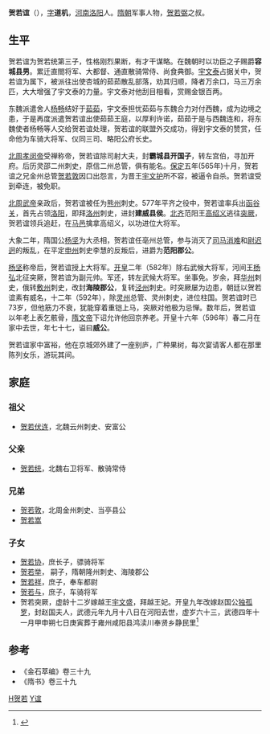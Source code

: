 '''贺若谊'''（{{bd|520年||596年|catIdx=H}}），[[表字|字]]'''道机'''，[[河南|河南]][[洛阳|洛阳]]人。[[隋朝|隋朝]]军事人物，[[贺若弼|贺若弼]]之叔。

== 生平 ==
贺若谊为贺若统第三子，性格刚烈果断，有才干谋略。在魏朝时以功臣之子赐爵'''容城县男'''。累迁直閤将军、大都督、通直散骑常侍、尚食典御。[[宇文泰|宇文泰]]占据关中，贺若谊为属下，被派往出使杏城的茹茹散乱部落，劝其归顺，降者万余口，马三万余匹，大大增强了宇文泰的力量。宇文泰对他刮目相看，赏赐金银百两。

东魏派遣舍人[[杨畅|杨畅]]结好于[[茹茹|茹茹]]，宇文泰担忧茹茹与东魏合力对付西魏，成为边境之患，于是再度派遣贺若谊出使茹茹王庭，以厚利许诺，茹茹于是与西魏连和，将东魏使者杨畅等人交给贺若谊处理，贺若谊的联盟外交成功，得到宇文泰的赞赏，任命他为车骑大将军、仪同三司、略阳公府长史。

[[北周孝闵帝|北周孝闵帝]]受禅称帝，贺若谊除司射大夫，封'''霸城县开国子'''，转左宫伯，寻加开府。后历灵邵二州刺史，原信二州总管，俱有能名。[[保定|保定]]五年(565年)十月，贺若谊之兄金州总管[[贺若敦|贺若敦]]因口出怨言，为晋王[[宇文护|宇文护]]所不容，被逼令自杀。贺若谊受到牵连，被免职。

[[北周武帝|北周武帝]]亲政后，贺若谊被任为[[熊州|熊州]]刺史。577年平齐之役中，贺若谊率兵出[[函谷关|函谷关]]，首先占领[[洛阳|洛阳]]，即拜[[洛州|洛州]]刺史，进封'''建威县侯'''。[[北齐|北齐]]范阳王[[高绍义|高绍义]]逃往[[突厥|突厥]]，贺若谊领兵追赶，在[[马邑|马邑]]擒拿高绍义，以功进位大将军。

大象二年，隋国公[[杨坚|杨坚]]为大丞相，贺若谊任亳州总管，参与消灭了[[司马消难|司马消难]]和[[尉迟迥|尉迟迥]]的叛乱，在平定[[申州|申州]]刺史李慧的反叛后，进爵为'''范阳郡公'''。

[[杨坚|杨坚]]称帝后，贺若谊授上大将军。[[开皇|开皇]]二年（582年）除右武候大将军，河间王[[杨弘|杨弘]]北征突厥，贺若谊为副元帅。军还，转左武候大将军。坐事免。岁余，拜[[华州|华州]]刺史，俄转[[敷州|敷州]]刺史，改封'''海陵郡公'''，复转[[泾州|泾州]]刺史。时突厥屡为边患，朝廷以贺若谊素有威名，十二年（592年），除[[灵州|灵州]]总管、灵州刺史，进位柱国。贺若谊时已73岁，但他筋力不衰，犹能穿着重铠上马，突厥对他极为忌惮。数年后，贺若谊以年老上表乞骸骨，[[隋文帝|隋文帝]]下诏允许他回京养老。开皇十六年（596年）春二月在家中去世，年七十七，谥曰'''威公'''。

贺若谊家中富裕，他在京城郊外建了一座别庐，广种果树，每次宴请客人都在那里陈列女乐，游玩其间。


== 家庭==
===祖父===
*[[贺若伏连|贺若伏连]]，北魏云州刺史、安富公

===父亲===
*[[贺若统|贺若统]]，北魏右卫将军、散骑常侍

===兄弟===
*[[贺若敦|贺若敦]]，北周金州刺史、当亭县公
*[[贺若嵩|贺若嵩]]

===子女===
*[[贺若协|贺若协]]，庶长子，骠骑将军
*[[贺若举|贺若举]]， 嗣子，隋朝隆州刺史、海陵郡公
*[[贺若祥|贺若祥]]，庶子，奉车都尉
*[[贺若与|贺若与]]，庶子，车骑将军
*贺若突厥，虚龄十二岁嫁越王[[宇文盛_(越王)|宇文盛]]，拜越王妃。开皇九年改嫁赵国公[[独孤罗|独孤罗]]，封赵国夫人，武德元年九月十八日在河阳去世，虚岁六十三，武德四年十一月甲申朔七日庚寅葬于雍州咸阳县鸿渎川奉贤乡静民里<ref>{{Cite book | author =故宫博物院等 | title = 《新中国出土墓志·陕西卷〔肆〕》 | location = 北京市| publisher = 文物出版社| date= 2021年10月 | pages =52 |ISBN =9787501072675| accessdate = 2021-01-30 | url = | language= zh-hant| quote = }}</ref>

== 参考 ==
* 《金石萃编》卷三十九
* 《隋书》卷三十九


[[Category:隋朝軍事人物|H贺若]]
[[Category:贺若姓|Y谊]]